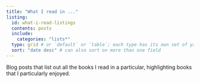 ```yaml
---
title: "What I read in ..."
listing: 
  id: what-i-read-listings
  contents: posts
  include:
    categories: "lists*"
  type: grid # or `default` or `table`; each type has its own set of yaml options to include
  sort: "date desc" # can also sort on more than one field
---
```


Blog posts that list out all the books I read in a particular, highlighting books that I particularly enjoyed.

::: {#what-i-read-listings}
:::
